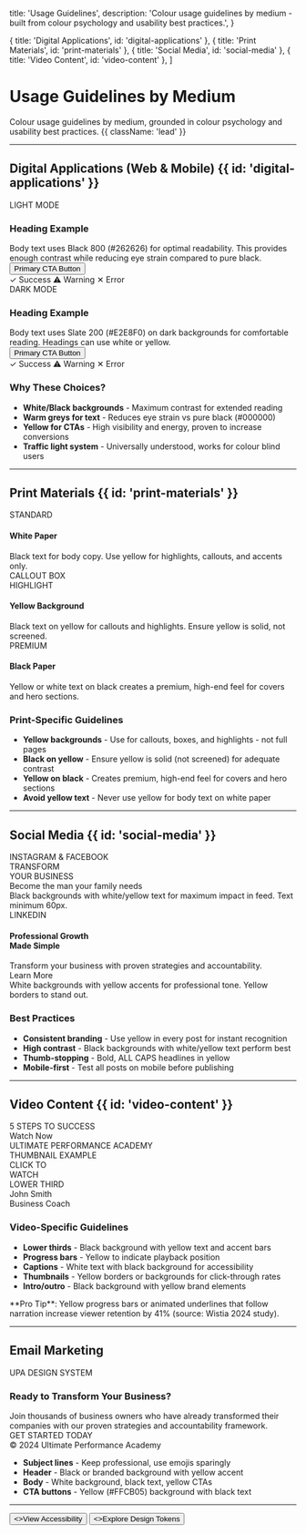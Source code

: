   title: 'Usage Guidelines',
  description:
    'Colour usage guidelines by medium - built from colour psychology and usability best practices.',
}

  { title: 'Digital Applications', id: 'digital-applications' },
  { title: 'Print Materials', id: 'print-materials' },
  { title: 'Social Media', id: 'social-media' },
  { title: 'Video Content', id: 'video-content' },
]

# Usage Guidelines by Medium

Colour usage guidelines by medium, grounded in colour psychology and usability best practices. {{ className: 'lead' }}

---

## Digital Applications (Web & Mobile) {{ id: 'digital-applications' }}

<div className="not-prose mt-8 grid gap-6 md:grid-cols-2">
  <div className="overflow-hidden rounded-xl border border-zinc-200 dark:border-zinc-800">
    <div className="bg-white p-8">
      <div className="text-sm font-semibold text-zinc-500">LIGHT MODE</div>
      <h3 className="mt-4 text-3xl font-black text-[#171717]">Heading Example</h3>
      <div className="mt-4 text-base leading-relaxed text-[#262626]">
        Body text uses Black 800 (#262626) for optimal readability. This provides enough contrast while reducing eye strain compared to pure black.
      </div>
      <button className="mt-6 rounded-lg bg-[#FFCB05] px-6 py-3 font-bold text-[#171717]">
        Primary CTA Button
      </button>
      <div className="mt-6 flex gap-2">
        <span className="inline-flex items-center gap-1 rounded-full bg-green-100 px-3 py-1 text-sm font-semibold text-green-800">
          ✓ Success
        </span>
        <span className="inline-flex items-center gap-1 rounded-full bg-amber-100 px-3 py-1 text-sm font-semibold text-amber-800">
          ⚠ Warning
        </span>
        <span className="inline-flex items-center gap-1 rounded-full bg-red-100 px-3 py-1 text-sm font-semibold text-red-800">
          ✕ Error
        </span>
      </div>
    </div>
  </div>

  <div className="overflow-hidden rounded-xl border border-zinc-800">
    <div className="bg-[#171717] p-8">
      <div className="text-sm font-semibold text-zinc-500">DARK MODE</div>
      <h3 className="mt-4 text-3xl font-black text-white">Heading Example</h3>
      <div className="mt-4 text-base leading-relaxed text-[#E2E8F0]">
        Body text uses Slate 200 (#E2E8F0) on dark backgrounds for comfortable reading. Headings can use white or yellow.
      </div>
      <button className="mt-6 rounded-lg bg-[#FFCB05] px-6 py-3 font-bold text-[#171717]">
        Primary CTA Button
      </button>
      <div className="mt-6 flex gap-2">
        <span className="inline-flex items-center gap-1 rounded-full bg-green-900/30 px-3 py-1 text-sm font-semibold text-green-400">
          ✓ Success
        </span>
        <span className="inline-flex items-center gap-1 rounded-full bg-amber-900/30 px-3 py-1 text-sm font-semibold text-amber-400">
          ⚠ Warning
        </span>
        <span className="inline-flex items-center gap-1 rounded-full bg-red-900/30 px-3 py-1 text-sm font-semibold text-red-400">
          ✕ Error
        </span>
      </div>
    </div>
  </div>
</div>

<div className="mt-6">
  <h3 className="text-lg font-bold text-zinc-900 dark:text-white">Why These Choices?</h3>
  <ul className="mt-4 space-y-2 text-zinc-600 dark:text-zinc-400">
    <li><strong className="text-zinc-900 dark:text-white">White/Black backgrounds</strong> - Maximum contrast for extended reading</li>
    <li><strong className="text-zinc-900 dark:text-white">Warm greys for text</strong> - Reduces eye strain vs pure black (#000000)</li>
    <li><strong className="text-zinc-900 dark:text-white">Yellow for CTAs</strong> - High visibility and energy, proven to increase conversions</li>
    <li><strong className="text-zinc-900 dark:text-white">Traffic light system</strong> - Universally understood, works for colour blind users</li>
  </ul>
</div>

---

## Print Materials {{ id: 'print-materials' }}

<div className="not-prose mt-8 grid gap-6 md:grid-cols-3">
  <div className="overflow-hidden rounded-xl border border-zinc-200 dark:border-zinc-800">
    <div className="bg-white p-6">
      <div className="text-xs font-bold uppercase tracking-wider text-zinc-500">STANDARD</div>
      <h4 className="mt-3 text-2xl font-black text-[#171717]">White Paper</h4>
      <div className="mt-3 text-sm leading-relaxed text-[#171717]">
        Black text for body copy. Use yellow for highlights, callouts, and accents only.
      </div>
      <div className="mt-4 border-l-4 border-[#FFCB05] bg-[#FFCB05]/10 p-3">
        <div className="text-xs font-bold text-[#171717]">CALLOUT BOX</div>
      </div>
    </div>
  </div>

  <div className="overflow-hidden rounded-xl border border-[#FFCB05]">
    <div className="bg-[#FFCB05] p-6">
      <div className="text-xs font-bold uppercase tracking-wider text-[#171717]/60">HIGHLIGHT</div>
      <h4 className="mt-3 text-2xl font-black text-[#171717]">Yellow Background</h4>
      <div className="mt-3 text-sm leading-relaxed text-[#171717]">
        Black text on yellow for callouts and highlights. Ensure yellow is solid, not screened.
      </div>
    </div>
  </div>

  <div className="overflow-hidden rounded-xl border border-zinc-800">
    <div className="bg-[#171717] p-6">
      <div className="text-xs font-bold uppercase tracking-wider text-zinc-500">PREMIUM</div>
      <h4 className="mt-3 text-2xl font-black text-[#FFCB05]">Black Paper</h4>
      <div className="mt-3 text-sm leading-relaxed text-white">
        Yellow or white text on black creates a premium, high-end feel for covers and hero sections.
      </div>
    </div>
  </div>
</div>

<div className="mt-6">
  <h3 className="text-lg font-bold text-zinc-900 dark:text-white">Print-Specific Guidelines</h3>
  <ul className="mt-4 space-y-2 text-zinc-600 dark:text-zinc-400">
    <li><strong className="text-zinc-900 dark:text-white">Yellow backgrounds</strong> - Use for callouts, boxes, and highlights - not full pages</li>
    <li><strong className="text-zinc-900 dark:text-white">Black on yellow</strong> - Ensure yellow is solid (not screened) for adequate contrast</li>
    <li><strong className="text-zinc-900 dark:text-white">Yellow on black</strong> - Creates premium, high-end feel for covers and hero sections</li>
    <li><strong className="text-zinc-900 dark:text-white">Avoid yellow text</strong> - Never use yellow for body text on white paper</li>
  </ul>
</div>

---

## Social Media {{ id: 'social-media' }}

<div className="not-prose mt-8 grid gap-6 md:grid-cols-2">
  <div>
    <div className="mb-3 text-sm font-bold text-zinc-900 dark:text-white">INSTAGRAM & FACEBOOK</div>
    <div className="overflow-hidden rounded-xl border border-zinc-800">
      <div className="bg-[#171717] p-8 text-center">
        <div className="text-6xl font-black leading-tight text-white">
          TRANSFORM<br />YOUR BUSINESS
        </div>
        <div className="mt-4 h-1 w-24 bg-[#FFCB05] mx-auto"></div>
        <div className="mt-6 text-xl text-[#FFCB05]">
          Become the man your family needs
        </div>
      </div>
    </div>
    <div className="mt-3 text-sm text-zinc-600 dark:text-zinc-400">
      Black backgrounds with white/yellow text for maximum impact in feed. Text minimum 60px.
    </div>
  </div>

  <div>
    <div className="mb-3 text-sm font-bold text-zinc-900 dark:text-white">LINKEDIN</div>
    <div className="overflow-hidden rounded-xl border border-zinc-200 dark:border-zinc-800">
      <div className="border-b-4 border-[#FFCB05] bg-white p-8">
        <h4 className="text-3xl font-black text-[#171717]">
          Professional Growth<br />Made Simple
        </h4>
        <div className="mt-4 text-base leading-relaxed text-[#262626]">
          Transform your business with proven strategies and accountability.
        </div>
        <div className="mt-6 inline-block rounded-lg bg-[#FFCB05] px-6 py-2 font-bold text-[#171717]">
          Learn More
        </div>
      </div>
    </div>
    <div className="mt-3 text-sm text-zinc-600 dark:text-zinc-400">
      White backgrounds with yellow accents for professional tone. Yellow borders to stand out.
    </div>
  </div>
</div>

<div className="mt-6">
  <h3 className="text-lg font-bold text-zinc-900 dark:text-white">Best Practices</h3>
  <ul className="mt-4 space-y-2 text-zinc-600 dark:text-zinc-400">
    <li><strong className="text-zinc-900 dark:text-white">Consistent branding</strong> - Use yellow in every post for instant recognition</li>
    <li><strong className="text-zinc-900 dark:text-white">High contrast</strong> - Black backgrounds with white/yellow text perform best</li>
    <li><strong className="text-zinc-900 dark:text-white">Thumb-stopping</strong> - Bold, ALL CAPS headlines in yellow</li>
    <li><strong className="text-zinc-900 dark:text-white">Mobile-first</strong> - Test all posts on mobile before publishing</li>
  </ul>
</div>

---

## Video Content {{ id: 'video-content' }}

<div className="not-prose mt-8 space-y-6">
  <div className="overflow-hidden rounded-xl border border-zinc-800">
    <div className="relative bg-[#171717] p-12">
      <div className="absolute left-8 top-8 h-1 w-16 bg-[#FFCB05]"></div>
      <div className="text-center">
        <div className="text-5xl font-black text-white">
          5 STEPS TO SUCCESS
        </div>
        <div className="mt-4 text-xl text-[#FFCB05]">Watch Now</div>
      </div>
      <div className="absolute bottom-0 left-0 right-0 h-1.5 bg-zinc-800">
        <div className="h-full w-1/3 bg-[#FFCB05]"></div>
      </div>
    </div>
    <div className="bg-zinc-900 px-6 py-3">
      <div className="flex items-center gap-3">
        <div className="h-2 w-2 rounded-full bg-[#FFCB05]"></div>
        <div className="text-sm font-semibold text-[#FFCB05]">ULTIMATE PERFORMANCE ACADEMY</div>
      </div>
    </div>
  </div>

  <div className="grid gap-4 md:grid-cols-2">
    <div className="rounded-xl border border-zinc-800 bg-zinc-950 p-4">
      <div className="text-xs font-bold text-zinc-500">THUMBNAIL EXAMPLE</div>
      <div className="mt-3 rounded-lg border-4 border-[#FFCB05] bg-[#171717] p-6 text-center">
        <div className="text-3xl font-black text-white">CLICK TO<br />WATCH</div>
      </div>
    </div>
    <div className="rounded-xl border border-zinc-800 bg-zinc-950 p-4">
      <div className="text-xs font-bold text-zinc-500">LOWER THIRD</div>
      <div className="mt-3 bg-[#171717] px-4 py-3">
        <div className="border-l-4 border-[#FFCB05] pl-3">
          <div className="text-sm font-bold text-white">John Smith</div>
          <div className="text-xs text-[#FFCB05]">Business Coach</div>
        </div>
      </div>
    </div>
  </div>
</div>

<div className="mt-6">
  <h3 className="text-lg font-bold text-zinc-900 dark:text-white">Video-Specific Guidelines</h3>
  <ul className="mt-4 space-y-2 text-zinc-600 dark:text-zinc-400">
    <li><strong className="text-zinc-900 dark:text-white">Lower thirds</strong> - Black background with yellow text and accent bars</li>
    <li><strong className="text-zinc-900 dark:text-white">Progress bars</strong> - Yellow to indicate playback position</li>
    <li><strong className="text-zinc-900 dark:text-white">Captions</strong> - White text with black background for accessibility</li>
    <li><strong className="text-zinc-900 dark:text-white">Thumbnails</strong> - Yellow borders or backgrounds for click-through rates</li>
    <li><strong className="text-zinc-900 dark:text-white">Intro/outro</strong> - Black background with yellow brand elements</li>
  </ul>
</div>

<Note>
  **Pro Tip**: Yellow progress bars or animated underlines that follow narration increase viewer retention by 41% (source: Wistia 2024 study).
</Note>

---

## Email Marketing

<div className="not-prose mt-8">
  <div className="overflow-hidden rounded-xl border border-zinc-200 dark:border-zinc-800">
    <div className="bg-[#171717] px-6 py-4">
      <div className="text-sm font-bold text-[#FFCB05]">UPA DESIGN SYSTEM</div>
    </div>
    <div className="bg-white p-8">
      <h3 className="text-3xl font-black text-[#171717]">Ready to Transform Your Business?</h3>
      <div className="mt-4 text-base leading-relaxed text-[#262626]">
        Join thousands of business owners who have already transformed their companies with our proven strategies and accountability framework.
      </div>
      <div className="mt-6">
        <div className="inline-block rounded-lg bg-[#FFCB05] px-8 py-4 text-center">
          <div className="text-lg font-black text-[#171717]">GET STARTED TODAY</div>
        </div>
      </div>
    </div>
    <div className="bg-zinc-100 px-6 py-4 text-center">
      <div className="text-xs text-zinc-600">© 2024 Ultimate Performance Academy</div>
    </div>
  </div>
</div>

<div className="mt-6">
  <ul className="space-y-2 text-zinc-600 dark:text-zinc-400">
    <li><strong className="text-zinc-900 dark:text-white">Subject lines</strong> - Keep professional, use emojis sparingly</li>
    <li><strong className="text-zinc-900 dark:text-white">Header</strong> - Black or branded background with yellow accent</li>
    <li><strong className="text-zinc-900 dark:text-white">Body</strong> - White background, black text, yellow CTAs</li>
    <li><strong className="text-zinc-900 dark:text-white">CTA buttons</strong> - Yellow (#FFCB05) background with black text</li>
  </ul>
</div>

---

<div className="not-prose mt-12 flex gap-3">
  <Button href="/accessibility" arrow="right">
    <>View Accessibility</>
  </Button>
  <Button href="/tokens" variant="outline">
    <>Explore Design Tokens</>
  </Button>
</div>
